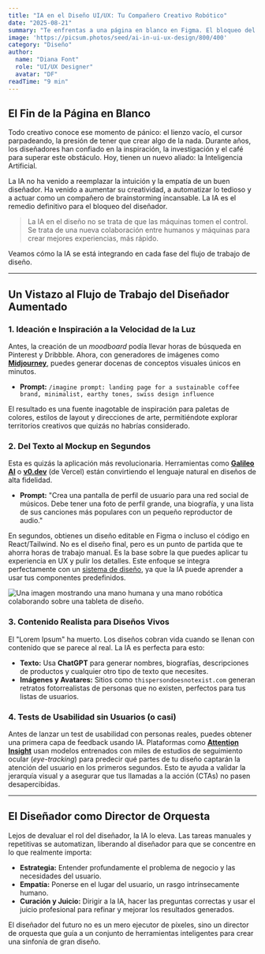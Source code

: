 ```yaml
---
title: "IA en el Diseño UI/UX: Tu Compañero Creativo Robótico"
date: "2025-08-21"
summary: "Te enfrentas a una página en blanco en Figma. El bloqueo del diseñador. ¿Y si pudieras susurrarle una idea a una IA y verla tomar forma al instante? Ese futuro es ahora."
image: 'https://picsum.photos/seed/ai-in-ui-ux-design/800/400'
category: "Diseño"
author:
  name: "Diana Font"
  role: "UI/UX Designer"
  avatar: "DF"
readTime: "9 min"
---
```


## El Fin de la Página en Blanco

Todo creativo conoce ese momento de pánico: el lienzo vacío, el cursor parpadeando, la presión de tener que crear algo de la nada. Durante años, los diseñadores han confiado en la inspiración, la investigación y el café para superar este obstáculo. Hoy, tienen un nuevo aliado: la Inteligencia Artificial.

La IA no ha venido a reemplazar la intuición y la empatía de un buen diseñador. Ha venido a aumentar su creatividad, a automatizar lo tedioso y a actuar como un compañero de brainstorming incansable. La IA es el remedio definitivo para el bloqueo del diseñador.

> La IA en el diseño no se trata de que las máquinas tomen el control. Se trata de una nueva colaboración entre humanos y máquinas para crear mejores experiencias, más rápido.

Veamos cómo la IA se está integrando en cada fase del flujo de trabajo de diseño.

---

## Un Vistazo al Flujo de Trabajo del Diseñador Aumentado

### 1. Ideación e Inspiración a la Velocidad de la Luz

Antes, la creación de un *moodboard* podía llevar horas de búsqueda en Pinterest y Dribbble. Ahora, con generadores de imágenes como **[Midjourney](https://www.midjourney.com/)**, puedes generar docenas de conceptos visuales únicos en minutos.

-   **Prompt:** `/imagine prompt: landing page for a sustainable coffee brand, minimalist, earthy tones, swiss design influence`

El resultado es una fuente inagotable de inspiración para paletas de colores, estilos de layout y direcciones de arte, permitiéndote explorar territorios creativos que quizás no habrías considerado.

### 2. Del Texto al Mockup en Segundos

Esta es quizás la aplicación más revolucionaria. Herramientas como **[Galileo AI](https://www.usegalileo.ai/)** o **[v0.dev](https://v0.dev/)** (de Vercel) están convirtiendo el lenguaje natural en diseños de alta fidelidad.

-   **Prompt:** "Crea una pantalla de perfil de usuario para una red social de músicos. Debe tener una foto de perfil grande, una biografía, y una lista de sus canciones más populares con un pequeño reproductor de audio."

En segundos, obtienes un diseño editable en Figma o incluso el código en React/Tailwind. No es el diseño final, pero es un punto de partida que te ahorra horas de trabajo manual. Es la base sobre la que puedes aplicar tu experiencia en UX y pulir los detalles. Este enfoque se integra perfectamente con un [sistema de diseño](/blog/design-systems-small-teams), ya que la IA puede aprender a usar tus componentes predefinidos.

![Una imagen mostrando una mano humana y una mano robótica colaborando sobre una tableta de diseño.](https://images.unsplash.com/photo-1555431292-5635a36002a7?w=800&h=400&fit=crop)

### 3. Contenido Realista para Diseños Vivos

El "Lorem Ipsum" ha muerto. Los diseños cobran vida cuando se llenan con contenido que se parece al real. La IA es perfecta para esto:

-   **Texto:** Usa **ChatGPT** para generar nombres, biografías, descripciones de productos y cualquier otro tipo de texto que necesites.
-   **Imágenes y Avatares:** Sitios como `thispersondoesnotexist.com` generan retratos fotorrealistas de personas que no existen, perfectos para tus listas de usuarios.

### 4. Tests de Usabilidad sin Usuarios (o casi)

Antes de lanzar un test de usabilidad con personas reales, puedes obtener una primera capa de feedback usando IA. Plataformas como **[Attention Insight](https://www.attentioninsight.com/)** usan modelos entrenados con miles de estudios de seguimiento ocular (*eye-tracking*) para predecir qué partes de tu diseño captarán la atención del usuario en los primeros segundos. Esto te ayuda a validar la jerarquía visual y a asegurar que tus llamadas a la acción (CTAs) no pasen desapercibidas.

---

## El Diseñador como Director de Orquesta

Lejos de devaluar el rol del diseñador, la IA lo eleva. Las tareas manuales y repetitivas se automatizan, liberando al diseñador para que se concentre en lo que realmente importa:

-   **Estrategia:** Entender profundamente el problema de negocio y las necesidades del usuario.
-   **Empatía:** Ponerse en el lugar del usuario, un rasgo intrínsecamente humano.
-   **Curación y Juicio:** Dirigir a la IA, hacer las preguntas correctas y usar el juicio profesional para refinar y mejorar los resultados generados.

El diseñador del futuro no es un mero ejecutor de píxeles, sino un director de orquesta que guía a un conjunto de herramientas inteligentes para crear una sinfonía de gran diseño.
